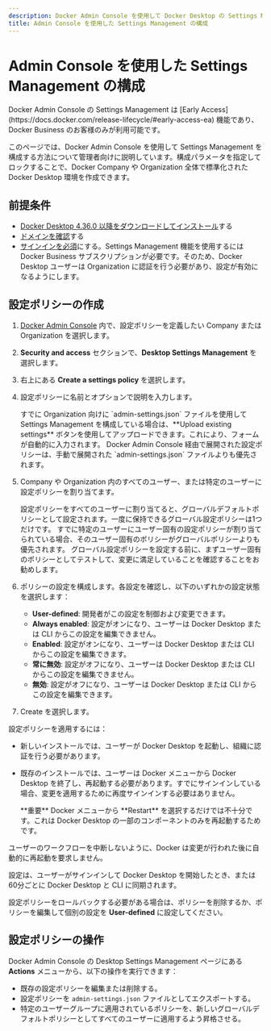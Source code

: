 ```yaml
---
description: Docker Admin Console を使用して Docker Desktop の Settings Management を構成する方法
title: Admin Console を使用した Settings Management の構成
---
```



# Admin Console を使用した Settings Management の構成

<Callout>
  Docker Admin Console の Settings Management は [Early Access](https://docs.docker.com/release-lifecycle/#early-access-ea) 機能であり、Docker Business のお客様のみが利用可能です。
</Callout>

このページでは、Docker Admin Console を使用して Settings Management を構成する方法について管理者向けに説明しています。構成パラメータを指定してロックすることで、Docker Company や Organization 全体で標準化された Docker Desktop 環境を作成できます。

## 前提条件

- [Docker Desktop 4.36.0 以降をダウンロードしてインストール](https://docs.docker.com/desktop/release-notes/)する
- [ドメインを確認](/docker-security-ja/for-admins/single-sign-on/configure/#step-one-add-and-verify-your-domain)する
- [サインインを必須](/docker-security-ja/for-admins/enforce-sign-in/)にする。Settings Management 機能を使用するには Docker Business サブスクリプションが必要です。そのため、Docker Desktop ユーザーは Organization に認証を行う必要があり、設定が有効になるようにします。

## 設定ポリシーの作成

1. [Docker Admin Console](https://admin.docker.com) 内で、設定ポリシーを定義したい Company または Organization を選択します。

2. **Security and access** セクションで、**Desktop Settings Management** を選択します。

3. 右上にある **Create a settings policy** を選択します。

4. 設定ポリシーに名前とオプションで説明を入力します。

    <Callout type='info'>
      すでに Organization 向けに `admin-settings.json` ファイルを使用して Settings Management を構成している場合は、**Upload existing settings** ボタンを使用してアップロードできます。これにより、フォームが自動的に入力されます。
      Docker Admin Console 経由で展開された設定ポリシーは、手動で展開された `admin-settings.json` ファイルよりも優先されます。
    </Callout>

5. Company や Organization 内のすべてのユーザー、または特定のユーザーに設定ポリシーを割り当てます。

    <Callout type='info'>
      設定ポリシーをすべてのユーザーに割り当てると、グローバルデフォルトポリシーとして設定されます。一度に保持できるグローバル設定ポリシーは1つだけです。
      すでに特定のユーザーにユーザー固有の設定ポリシーが割り当てられている場合、そのユーザー固有のポリシーがグローバルポリシーよりも優先されます。
    </Callout>
    <Callout>
      グローバル設定ポリシーを設定する前に、まずユーザー固有のポリシーとしてテストして、変更に満足していることを確認することをお勧めします。
    </Callout>

6. ポリシーの設定を構成します。各設定を確認し、以下のいずれかの設定状態を選択します：

    - **User-defined**: 開発者がこの設定を制御および変更できます。
    - **Always enabled**: 設定がオンになり、ユーザーは Docker Desktop または CLI からこの設定を編集できません。
    - **Enabled**: 設定がオンになり、ユーザーは Docker Desktop または CLI からこの設定を編集できます。
    - **常に無効**: 設定がオフになり、ユーザーは Docker Desktop または CLI からこの設定を編集できません。
    - **無効**: 設定がオフになり、ユーザーは Docker Desktop または CLI からこの設定を編集できます。

7. Create を選択します。

設定ポリシーを適用するには：

- 新しいインストールでは、ユーザーが Docker Desktop を起動し、組織に認証を行う必要があります。

- 既存のインストールでは、ユーザーは Docker メニューから Docker Desktop を終了し、再起動する必要があります。すでにサインインしている場合、変更を適用するために再度サインインする必要はありません。

    <Callout>
      **重要**
      Docker メニューから **Restart** を選択するだけでは不十分です。これは Docker Desktop の一部のコンポーネントのみを再起動するためです。
    </Callout>

ユーザーのワークフローを中断しないように、Docker は変更が行われた後に自動的に再起動を要求しません。

<Callout type='info'>
  設定は、ユーザーがサインインして Docker Desktop を開始したとき、または60分ごとに Docker Desktop と CLI に同期されます。
</Callout>

設定ポリシーをロールバックする必要がある場合は、ポリシーを削除するか、ポリシーを編集して個別の設定を **User-defined** に設定してください。

## 設定ポリシーの操作

Docker Admin Console の Desktop Settings Management ページにある **Actions** メニューから、以下の操作を実行できます：

- 既存の設定ポリシーを編集または削除する。
- 設定ポリシーを `admin-settings.json` ファイルとしてエクスポートする。
- 特定のユーザーグループに適用されているポリシーを、新しいグローバルデフォルトポリシーとしてすべてのユーザーに適用するよう昇格させる。
